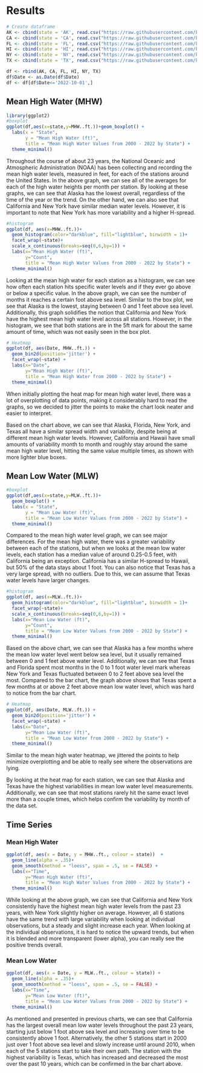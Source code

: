 # Results

```r
# Create dataframe
AK <- cbind(state = 'AK', read.csv("https://raw.githubusercontent.com/kylie-brothers/US-Water-Levels/main/Raw%20Data/AK_WL_Monthly.csv"))
CA <- cbind(state = 'CA', read.csv("https://raw.githubusercontent.com/kylie-brothers/US-Water-Levels/main/Raw%20Data/CA_WL_Monthly.csv"))
FL <- cbind(state = 'FL', read.csv("https://raw.githubusercontent.com/kylie-brothers/US-Water-Levels/main/Raw%20Data/FL_WL_Monthly.csv"))
HI <- cbind(state = 'HI', read.csv("https://raw.githubusercontent.com/kylie-brothers/US-Water-Levels/main/Raw%20Data/HI_WL_Monthly.csv"))
NY <- cbind(state = 'NY', read.csv("https://raw.githubusercontent.com/kylie-brothers/US-Water-Levels/main/Raw%20Data/NY_WL_Monthly.csv"))
TX <- cbind(state = 'TX', read.csv("https://raw.githubusercontent.com/kylie-brothers/US-Water-Levels/main/Raw%20Data/TX_WL_Monthly.csv"))

df <- rbind(AK, CA, FL, HI, NY, TX)
df$Date <- as.Date(df$Date)
df <- df[df$Date<='2022-10-01',]
```

## Mean High Water (MHW)

```r
library(ggplot2)
#boxplot
ggplot(df,aes(x=state,y=MHW..ft.))+geom_boxplot() +
  labs(x = "State", 
       y = "Mean High Water (ft)", 
       title = "Mean High Water Values from 2000 - 2022 by State") +
  theme_minimal()
```

Throughout the course of about 23 years, the National Oceanic and Atmospheric Administration (NOAA) has been collecting and recording the mean high water levels, measured in feet, for each of the stations around the United States. In the above graph, we can see all of the averages for each of the high water heights per month per station. By looking at these graphs, we can see that Alaska has the lowest overall, regardless of the time of the year or the trend. On the other hand, we can also see that California and New York have similar median water levels. However, it is important to note that New York has more variability and a higher H-spread.

```r
#histogram
ggplot(df, aes(x=MHW..ft.))+
  geom_histogram(color="darkblue", fill="lightblue", binwidth = 1)+
  facet_wrap(~state)+
  scale_x_continuous(breaks=seq(0,6,by=1)) +
  labs(x="Mean High Water (ft)",
       y="Count",
       title = "Mean High Water Values from 2000 - 2022 by State") +
  theme_minimal()
```

Looking at the mean high water for each station as a histogram, we can see how often each station hits specific water levels and if they ever go above or below a specific value. In the above graph, we can see the number of months it reaches a certain foot above sea level. Similar to the box plot, we see that Alaska is the lowest, staying between 0 and 1 feet above sea level. Additionally, this graph solidifies the notion that California and New York have the highest mean high water level across all stations. However, in the histogram, we see that both stations are in the 5ft mark for about the same amount of time, which was not easily seen in the box plot.

```r
# Heatmap
ggplot(df, aes(Date, MHW..ft.)) + 
  geom_bin2d(position='jitter') +
  facet_wrap(~state) +
  labs(x="Date",
       y="Mean High Water (ft)",
       title = "Mean High Water from 2000 - 2022 by State") +
  theme_minimal()
```

When initially plotting the heat map for mean high water level, there was a lot of overplotting of data points, making it considerably hard to read the graphs, so we decided to jitter the points to make the chart look neater and easier to interpret.

Based on the chart above, we can see that Alaska, Florida, New York, and Texas all have a similar spread width and variability, despite being at different mean high water levels. However, California and Hawaii have small amounts of variability month to month and roughly stay around the same mean high water level, hitting the same value multiple times, as shown with more lighter blue boxes.

## Mean Low Water (MLW)

```r
#boxplot
ggplot(df,aes(x=state,y=MLW..ft.))+
  geom_boxplot() +
  labs(x = "State", 
       y = "Mean Low Water (ft)", 
       title = "Mean Low Water Values from 2000 - 2022 by State") +
  theme_minimal()
```

Compared to the mean high water level graph, we can see major differences. For the mean high water, there was a greater variability between each of the stations, but when we looks at the mean low water levels, each station has a median value of around 0.25-0.5 feet, with California being an exception. California has a similar H-spread to Hawaii, but 50% of the data stays about 1 foot. You can also notice that Texas has a very large spread, with no outliers. Due to this, we can assume that Texas water levels have larger changes.

```r
#histogram
ggplot(df, aes(x=MLW..ft.))+
  geom_histogram(color="darkblue", fill="lightblue", binwidth = 1)+
  facet_wrap(~state)+
  scale_x_continuous(breaks=seq(0,6,by=1)) +
  labs(x="Mean Low Water (ft)",
       y="Count",
       title = "Mean Low Water Values from 2000 - 2022 by State") +
  theme_minimal()
```

Based on the above chart, we can see that Alaska has a few months where the mean low water level went below sea level, but it usually remained between 0 and 1 feet above water level. Additionally, we can see that Texas and Florida spent most months in the 0 to 1 foot water level mark whereas New York and Texas fluctuated between 0 to 2 feet above sea level the most. Compared to the bar chart, the graph above shows that Texas spent a few months at or above 2 feet above mean low water level, which was hard to notice from the bar chart.

```r
# Heatmap
ggplot(df, aes(Date, MLW..ft.)) + 
  geom_bin2d(position='jitter') +
  facet_wrap(~state) +
  labs(x="Date",
       y="Mean Low Water (ft)",
       title = "Mean Low Water from 2000 - 2022 by State") +
  theme_minimal()
```

Similar to the mean high water heatmap, we jittered the points to help minimize overplotting and be able to really see where the observations are lying.

By looking at the heat map for each station, we can see that Alaska and Texas have the highest variabilities in mean low water level measurements. Additionally, we can see that most stations rarely hit the same exact level more than a couple times, which helps confirm the variability by month of the data set.

## Time Series

### Mean High Water

```r
ggplot(df, aes(x = Date, y = MHW..ft., colour = state))  + 
  geom_line(alpha = .35)+ 
  geom_smooth(method = "loess", span = .5, se = FALSE) +
  labs(x="Time",
       y="Mean High Water (ft)",
       title = "Mean High Water Values from 2000 - 2022 by State") +
  theme_minimal()
```

While looking at the above graph, we can see that California and New York consistently have the highest mean high water levels from the past 23 years, with New York slightly higher on average. However, all 6 stations have the same trend with large variability when looking at individual observations, but a steady and slight increase each year. When looking at the individual observations, it is hard to notice the upward trends, but when it is blended and more transparent (lower alpha), you can really see the positive trends overall.

### Mean Low Water

```r
ggplot(df, aes(x = Date, y = MLW..ft., colour = state)) +
  geom_line(alpha = .35)+
  geom_smooth(method = "loess", span = .5, se = FALSE) +
  labs(x="Time",
       y="Mean Low Water (ft)",
       title = "Mean Low Water Values from 2000 - 2022 by State") +
  theme_minimal()
```

As mentioned and presented in previous charts, we can see that California has the largest overall mean low water levels throughout the past 23 years, starting just below 1 foot above sea level and increasing over time to be consistently above 1 foot. Alternatively, the other 5 stations start in 2000 just over 1 foot above sea level and slowly increase until around 2010, when each of the 5 stations start to take their own path. The station with the highest variability is Texas, which has increased and decreased the most over the past 10 years, which can be confirmed in the bar chart above.

